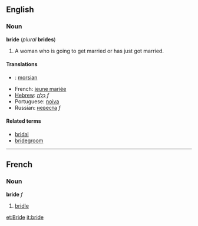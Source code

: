 ==English==
===Noun===
'''bride''' (''plural'' '''brides''')

# A woman who is going to get married or has just got married.

====Translations====
*{{fi}}: [[morsian]]
*French: [[jeune mariée]]
*[[Hebrew]]: [[כַּלָּה]] ''f''
*Portuguese: [[noiva]]
*Russian: [[невеста]] ''f''

====Related terms====
*[[bridal]]
*[[bridegroom]]

----
==French==
===Noun===
'''bride''' ''f''

#[[bridle]]

[[et:Bride]]
[[it:bride]]